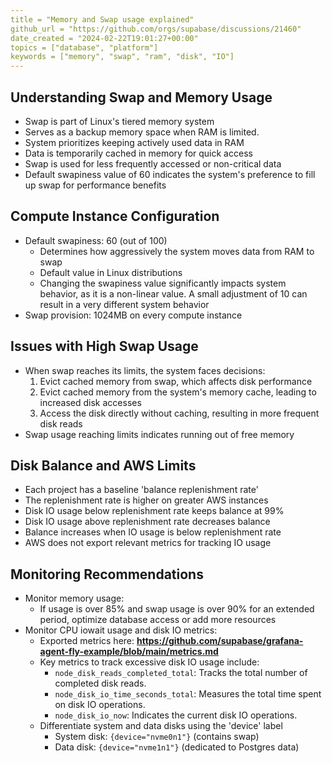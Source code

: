 ```yaml
---
title = "Memory and Swap usage explained"
github_url = "https://github.com/orgs/supabase/discussions/21460"
date_created = "2024-02-22T19:01:27+00:00"
topics = ["database", "platform"]
keywords = ["memory", "swap", "ram", "disk", "IO"]
---
```


## Understanding Swap and Memory Usage

- Swap is part of Linux's tiered memory system
- Serves as a backup memory space when RAM is limited.
- System prioritizes keeping actively used data in RAM
- Data is temporarily cached in memory for quick access
- Swap is used for less frequently accessed or non-critical data
- Default swapiness value of 60 indicates the system's preference to fill up swap for performance benefits

## Compute Instance Configuration

- Default swapiness: 60 (out of 100)
  - Determines how aggressively the system moves data from RAM to swap
  - Default value in Linux distributions
  - Changing the swapiness value significantly impacts system behavior, as it is a non-linear value. A small adjustment of 10 can result in a very different system behavior
- Swap provision: 1024MB on every compute instance

## Issues with High Swap Usage

- When swap reaches its limits, the system faces decisions:
  1. Evict cached memory from swap, which affects disk performance
  2. Evict cached memory from the system's memory cache, leading to increased disk accesses
  3. Access the disk directly without caching, resulting in more frequent disk reads
- Swap usage reaching limits indicates running out of free memory

## Disk Balance and AWS Limits

- Each project has a baseline 'balance replenishment rate'
- The replenishment rate is higher on greater AWS instances
- Disk IO usage below replenishment rate keeps balance at 99%
- Disk IO usage above replenishment rate decreases balance
- Balance increases when IO usage is below replenishment rate
- AWS does not export relevant metrics for tracking IO usage

## Monitoring Recommendations

- Monitor memory usage:
  - If usage is over 85% and swap usage is over 90% for an extended period, optimize database access or add more resources
- Monitor CPU iowait usage and disk IO metrics:
  - Exported metrics here: **https://github.com/supabase/grafana-agent-fly-example/blob/main/metrics.md**
  - Key metrics to track excessive disk IO usage include:
    - `node_disk_reads_completed_total`: Tracks the total number of completed disk reads.
    - `node_disk_io_time_seconds_total`: Measures the total time spent on disk IO operations.
    - `node_disk_io_now`: Indicates the current disk IO operations.
  - Differentiate system and data disks using the 'device' label
    - System disk: `{device="nvme0n1"}` (contains swap)
    - Data disk: `{device="nvme1n1"}` (dedicated to Postgres data)
